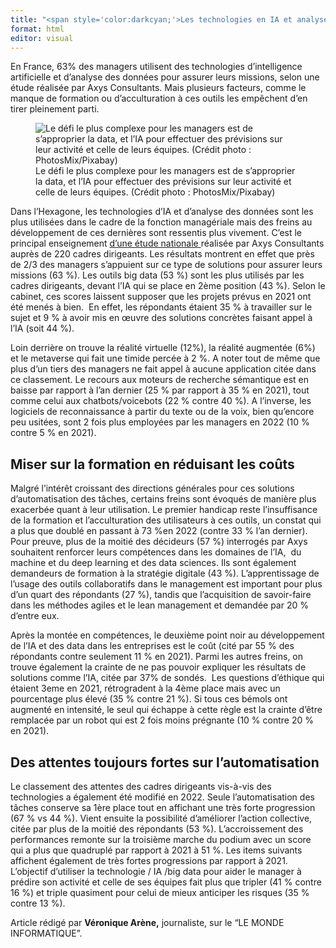 ```yaml
---
title: "<span style='color:darkcyan;'>Les technologies en IA et analyse de données loin de leur plein potentiel</span>"
format: html
editor: visual
---
```


En France, 63% des managers utilisent des technologies d'intelligence artificielle et d'analyse des données pour assurer leurs missions, selon une étude réalisée par Axys Consultants. Mais plusieurs facteurs, comme le manque de formation ou d'acculturation à ces outils les empêchent d'en tirer pleinement parti.

![Le défi le plus complexe pour les managers est de s'approprier la data, et l'IA pour effectuer des prévisions sur leur activité et celle de leurs équipes. (Crédit photo : PhotosMix/Pixabay)](https://images.itnewsinfo.com/lmi/articles/grande/000000088446.jpg "Le défi le plus complexe pour les managers est de s’approprier la data, et l’IA pour effectuer des prévisions sur leur activité et celle de leurs équipes. (Crédit photo : PhotosMix/Pixabay)")

Dans l'Hexagone, les technologies d'IA et d'analyse des données sont les plus utilisées dans le cadre de la fonction managériale mais des freins au développement de ces dernières sont ressentis plus vivement. C'est le principal enseignement [d'une étude nationale ](https://storage.pardot.com/682673/1665418739ssysO79A/20221010_Manager_augment___Infographie.jpg)réalisée par Axys Consultants auprès de 220 cadres dirigeants. Les résultats montrent en effet que près de 2/3 des managers s'appuient sur ce type de solutions pour assurer leurs missions (63 %). Les outils big data (53 %) sont les plus utilisés par les cadres dirigeants, devant l'IA qui se place en 2ème position (43 %). Selon le cabinet, ces scores laissent supposer que les projets prévus en 2021 ont été menés à bien.  En effet, les répondants étaient 35 % à travailler sur le sujet et 9 % à avoir mis en œuvre des solutions concrètes faisant appel à l'IA (soit 44 %).

Loin derrière on trouve la réalité virtuelle (12%), la réalité augmentée (6%) et le metaverse qui fait une timide percée à 2 %. A noter tout de même que plus d'un tiers des managers ne fait appel à aucune application citée dans ce classement. Le recours aux moteurs de recherche sémantique est en baisse par rapport à l'an dernier (25 % par rapport à 35 % en 2021), tout comme celui aux chatbots/voicebots (22 % contre 40 %). A l'inverse, les logiciels de reconnaissance à partir du texte ou de la voix, bien qu'encore peu usitées, sont 2 fois plus employées par les managers en 2022 (10 % contre 5 % en 2021).

## Miser sur la formation en réduisant les coûts 

Malgré l'intérêt croissant des directions générales pour ces solutions d'automatisation des tâches, certains freins sont évoqués de manière plus exacerbée quant à leur utilisation. Le premier handicap reste l'insuffisance de la formation et l'acculturation des utilisateurs à ces outils, un constat qui a plus que doublé en passant à 73 %en 2022 (contre 33 % l'an dernier). Pour preuve, plus de la moitié des décideurs (57 %) interrogés par Axys souhaitent renforcer leurs compétences dans les domaines de l'IA,  du machine et du deep learning et des data sciences. Ils sont également demandeurs de formation à la stratégie digitale (43 %). L'apprentissage de l'usage des outils collaboratifs dans le management est important pour plus d'un quart des répondants (27 %), tandis que l'acquisition de savoir-faire dans les méthodes agiles et le lean management et demandée par 20 % d'entre eux.

Après la montée en compétences, le deuxième point noir au développement de l'IA et des data dans les entreprises est le coût (cité par 55 % des répondants contre seulement 11 % en 2021). Parmi les autres freins, on trouve également la crainte de ne pas pouvoir expliquer les résultats de solutions comme l'IA, citée par 37% de sondés.  Les questions d'éthique qui étaient 3eme en 2021, rétrogradent à la 4ème place mais avec un pourcentage plus élevé (35 % contre 21 %). Si tous ces bémols ont augmenté en intensité, le seul qui échappe à cette règle est la crainte d'être remplacée par un robot qui est 2 fois moins prégnante (10 % contre 20 % en 2021).

## Des attentes toujours fortes sur l'automatisation

Le classement des attentes des cadres dirigeants vis-à-vis des technologies a également été modifié en 2022. Seule l'automatisation des tâches conserve sa 1ère place tout en affichant une très forte progression (67 % vs 44 %). Vient ensuite la possibilité d'améliorer l'action collective, citée par plus de la moitié des répondants (53 %). L'accroissement des performances remonte sur la troisième marche du podium avec un score qui a plus que quadruplé par rapport à 2021 à 51 %. Les items suivants affichent également de très fortes progressions par rapport à 2021. L'objectif d'utiliser la technologie / IA /big data pour aider le manager à prédire son activité et celle de ses équipes fait plus que tripler (41 % contre 16 %) et triple quasiment pour celui de mieux anticiper les risques (35 % contre 13 %).   

Article rédigé par **Véronique Arène,** journaliste, sur le "LE MONDE INFORMATIQUE".
